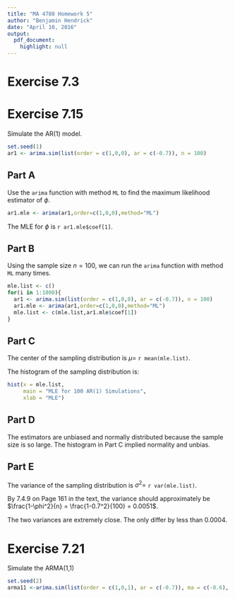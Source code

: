 ```yaml
---
title: "MA 4780 Homework 5"
author: "Benjamin Hendrick"
date: "April 10, 2016"
output: 
  pdf_document:
    highlight: null
---
```

# Exercise 7.3

# Exercise 7.15

Simulate the AR(1) model.

```r
set.seed(1)
ar1 <- arima.sim(list(order = c(1,0,0), ar = c(-0.7)), n = 100)
```

## Part A

Use the `arima` function with method `ML` to find the maximum likelihood estimator of $\phi$.

```r
ar1.mle <- arima(ar1,order=c(1,0,0),method="ML")
```

The MLE for $\phi$ is `r ar1.mle$coef[1]`.

## Part B

Using the sample size $n=100$, we can run the `arima` function with method `ML` many times.

```r
mle.list <- c()
for(i in 1:1000){
  ar1 <- arima.sim(list(order = c(1,0,0), ar = c(-0.7)), n = 100)
  ar1.mle <- arima(ar1,order=c(1,0,0),method="ML")
  mle.list <- c(mle.list,ar1.mle$coef[1])
}
```

## Part C

The center of the sampling distribution is $\mu =$ `r mean(mle.list)`.

The histogram of the sampling distribution is:

```r
hist(x = mle.list, 
     main = "MLE for 100 AR(1) Simulations",
     xlab = "MLE")
```

## Part D

The estimators are unbiased and normally distributed because the sample size is so large. The histogram in Part C implied normality and unbias.

## Part E

The variance of the sampling distribution is $\sigma^2 =$ `r var(mle.list)`.

By 7.4.9 on Page 161 in the text, the variance should approximately be $\frac{1-\phi^2}{n} = \frac{1-0.7^2}{100} = 0.0051$.

The two variances are extremely close. The only differ by less than 0.0004.

# Exercise 7.21

Simulate the ARMA(1,1)

```r
set.seed(2)
arma11 <-arima.sim(list(order = c(1,0,1), ar = c(-0.7)), ma = c(-0.6), n = 48)
```


